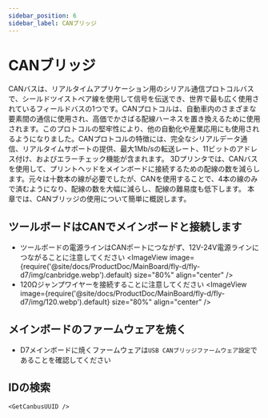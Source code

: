 ```yaml
---
sidebar_position: 6
sidebar_label: CANブリッジ
---
```



# CANブリッジ

CANバスは、リアルタイムアプリケーション用のシリアル通信プロトコルバスで、シールドツイストペア線を使用して信号を伝送でき、世界で最も広く使用されているフィールドバスの1つです。CANプロトコルは、自動車内のさまざまな要素間の通信に使用され、高価でかさばる配線ハーネスを置き換えるために使用されます。このプロトコルの堅牢性により、他の自動化や産業応用にも使用されるようになりました。CANプロトコルの特徴には、完全なシリアルデータ通信、リアルタイムサポートの提供、最大1Mb/sの転送レート、11ビットのアドレス付け、およびエラーチェック機能が含まれます。
3Dプリンタでは、CANバスを使用して、プリントヘッドをメインボードに接続するための配線の数を減らします。元々は十数本の線が必要でしたが、CANを使用することで、4本の線のみで済むようになり、配線の数を大幅に減らし、配線の難易度も低下します。
本章では、CANブリッジの使用について簡単に概説します。

## ツールボードはCANでメインボードと接続します

* ツールボードの電源ラインはCANポートにつながず、12V-24V電源ラインにつながることに注意してください
    <ImageView image={require('@site/docs/ProductDoc/MainBoard/fly-d/fly-d7/img/canbridge.webp').default} size="80%" align="center" />
* 120Ωジャンプワイヤーを接続することに注意してください
    <ImageView image={require('@site/docs/ProductDoc/MainBoard/fly-d/fly-d7/img/120.webp').default} size="80%" align="center" />

## メインボードのファームウェアを焼く

* D7メインボードに焼くファームウェアは`USB CANブリッジファームウェア設定`であることを確認してください

## IDの検索

    <GetCanbusUUID />
